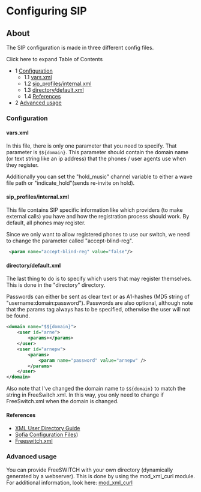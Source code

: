 
# Configuring SIP 

 

## About

The SIP configuration is made in three different config files.

Click here to expand Table of Contents

* 1 [Configuration](#configuration)  
   * 1.1 [vars.xml](#varsxml)  
   * 1.2 [sip\_profiles/internal.xml](#sip_profilesinternalxml)  
   * 1.3 [directory/default.xml](#directorydefaultxml)  
   * 1.4 [References](#references)
* 2 [Advanced usage](#advanced-usage)

### Configuration

#### vars.xml

In this file, there is only one parameter that you need to specify. That parameter is `$${domain}`. This parameter should contain the domain name (or text string like an ip address) that the phones / user agents use when they register.

Additionally you can set the "hold\_music" channel variable to either a wave file path or "indicate\_hold"(sends re-invite on hold). 

#### sip_profiles/internal.xml

This file contains SIP specific information like which providers (to make external calls) you have and how the registration process should work. By default, all phones may register.

Since we only want to allow registered phones to use our switch, we need to change the parameter called "accept-blind-reg".

```xml
 <param name="accept-blind-reg" value="false"/>
```

#### directory/default.xml

The last thing to do is to specify which users that may register themselves. This is done in the "directory" directory.

Passwords can either be sent as clear text or as A1-hashes (MD5 string of "username:domain:password"). Passwords are also optional, although note that the params tag always has to be specified, otherwise the user will not be found.

```xml
<domain name="$${domain}">
	<user id="arne">
		<params></params>
	</user>
	<user id="arnepw">
		<params>
			<param name="password" value="arnepw" />
		</params>
	</user>
</domain>
```

Also note that I've changed the domain name to `$${domain}` to match the string in FreeSwitch.xml. In this way, you only need to change if FreeSwitch.xml when the domain is changed.

#### References

* [XML User Directory Guide](../../Directory/XML-User-Directory/index.mdx#about)
* [Sofia Configuration Files](./Sofia-Configuration-Files_7144453.mdx))
* [Freeswitch.xml](../../Miscellaneous/Freeswitch.xml.fsxml_13173072.mdx#default-configuration-file)

### Advanced usage

You can provide FreeSWITCH with your own directory (dynamically generated by a webserver). This is done by using the mod\_xml\_curl module. For additional information, look here: [mod\_xml\_curl](../../Modules/mod_xml_curl_1049001.mdx)


